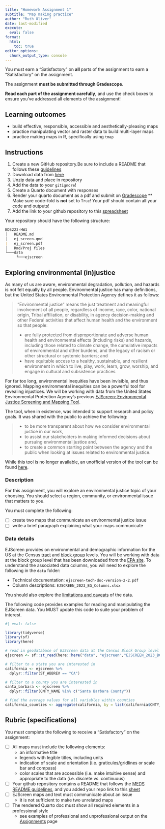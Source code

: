 ```yaml
---
title: "Homework Assignment 1"
subtitle: "Map making practice"
author: "Ruth Oliver"
date: last-modified
execute: 
  eval: false
format:
  html:
    toc: true
editor_options: 
  chunk_output_type: console
---
```


:::{.callout-important icon=true}

You must earn a "Satisfactory" on **all** parts of the assignment to earn a "Satisfactory" on the assignment.

The assignment **must be submitted through Gradescope**. 

**Read each part of the assignment carefully**, and use the check boxes to ensure you've addressed all elements of the assignment!

:::

## Learning outcomes

- build effective, responsible, accessible and aesthetically-pleasing maps
- practice manipulating vector and raster data to build multi-layer maps
- practice making maps in R, specifically using `tmap`

## Instructions

1. Create a new GitHub repository.Be sure to include a README that follows these [guidelines](https://ucsb-meds.github.io/README-guidelines/)
2. Download data from [here](https://drive.google.com/file/d/1nG6Nj1bXfzQFOVMO8Km3eNy4SWu1YcIQ/view?usp=sharing)
3. Unzip data and place in repository
4. Add the data to your `gitignore`!
5. Create a Quarto document with responses
6. Render your quarto document as a pdf and submit on [Gradescope](https://www.gradescope.com/courses/1133964)
      ** Make sure code-fold is **not** set to `True`! Your pdf should contain all your code and outputs! 
7. Add the link to your github repository to this [spreadsheet](https://docs.google.com/spreadsheets/d/1c1qxKPAW6S94Eq5f3U81RvN7TlUvELTqhrdF7PpPat0/edit?gid=0#gid=0)

Your repository should have the following structure:

```md
EDS223-HW1
│   README.md
│   ej_screen.qmd
|   ej_screen.pdf
│   Rmd/Proj files    
└───data
     └───ejscreen
```






## Exploring environmental (in)justice

As many of us are aware, environmental degradation, pollution, and hazards is not felt equally by all people. Environmental justice has many definitions, but the United States Environmental Protection Agency defines it as follows:

>“Environmental justice” means the just treatment and meaningful involvement of all people, regardless of income, race, color, national origin, Tribal affiliation, or disability, in agency decision-making and other Federal activities that affect human health and the environment so that people:
>
> - are fully protected from disproportionate and adverse human health and environmental effects (including risks) and hazards, including those related to climate change, the cumulative impacts of environmental and other burdens, and the legacy of racism or other structural or systemic barriers; and
> - have equitable access to a healthy, sustainable, and resilient environment in which to live, play, work, learn, grow, worship, and engage in cultural and subsistence practices






For far too long, environmental inequities have been invisible, and thus ignored. Mapping environmental inequities can be a powerful tool for revealing injustices. We will be working with data from the United States Environmental Protection Agency's previous [EJScreen: Environmental Justice Screening and Mapping Tool](https://www.epa.gov/ejscreen).

The tool, when in existence, was intended to support research and policy goals. It was shared with the public to achieve the following: 


> - to be more transparent about how we consider environmental justice in our work,  
> - to assist our stakeholders in making informed decisions about pursuing environmental justice and,   
> - to create a common starting point between the agency and the public when looking at issues related to environmental justice.

While this tool is no longer available, an unofficial version of the tool can be found [here](https://pedp-ejscreen.azurewebsites.net/). 





### Description

For this assignment, you will explore an environmental justice topic of your choosing. You should select a region, community, or environmental issue that matters to you.

You must complete the following:

- [ ] create two maps that communicate an environmental justice issue
- [ ] write a brief paragraph explaining what your maps communicate

### Data details

EJScreen provides on environmental and demographic information for the US at the Census [tract](https://en.wikipedia.org/wiki/Census_tract) and [block group](https://en.wikipedia.org/wiki/Census_block_group) levels. You will be working with data at the block group level that has been downloaded from the [EPA site](https://www.epa.gov/ejscreen/download-ejscreen-data). To understand the associated data columns, you will need to explore the following in the `data` folder:

- Technical documentation: `ejscreen-tech-doc-version-2-2.pdf`
- Column descriptions: `EJSCREEN_2023_BG_Columns.xlsx`

You should also explore the [limitations and caveats](https://www.epa.gov/ejscreen/limitations-and-caveats-using-ejscreen) of the data.

The following code provides examples for reading and manipulating the EJScreen data. You MUST update this code to suite your problem of interest.

```r
#| eval: false

library(tidyverse)
library(sf)
library(here)

# read in geodatabase of EJScreen data at the Census Block Group level
ejscreen <- sf::st_read(here::here("data", "ejscreen","EJSCREEN_2023_BG_StatePct_with_AS_CNMI_GU_VI.gdb")) 

# filter to a state you are interested in
california <- ejscreen %>%
  dplyr::filter(ST_ABBREV == "CA") 

# filter to a county you are interested in
santa_barbara <- ejscreen %>%
  dplyr::filter(CNTY_NAME %in% c("Santa Barbara County"))

# find the average values for all variables within counties
california_counties <- aggregate(california, by = list(california$CNTY_NAME), FUN = mean)

```


## Rubric (specifications)

You must complete the following to receive a "Satisfactory" on the assignment:

- [ ] All maps must include the following elements:
  - an informative title
  - legends with legible titles, including units
  - indication of scale and orientation (i.e. graticules/gridlines or scale bar and compass)
  - color scales that are accessible (i.e. make intuitive sense) and appropriate to the data (i.e. discrete vs. continuous)
- [ ] Your github repository contains a README that follows the [MEDS README guidelines](https://ucsb-meds.github.io/README-guidelines/), and you added your repo link to this [sheet](https://drive.google.com/file/d/14CauXFZkVh_6z2Euq0m1Sq1kHQ31fiMk/view?usp=sharing)
- [ ] EJScreen maps and text must communicate about an issue
  - it is not sufficient to make two unrelated maps
- [ ] The rendered Quarto doc must show all required elements in a professional style
  - see examples of professional and unprofessional output on the [Assignments](../assignments.qmd) page


